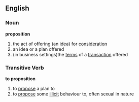 ==English==
===Noun===
'''proposition'''
#the act of offering (an idea) for [[consideration]]
#an idea or a plan offered
#(in business settings)the [[terms]] of a [[transaction]] offered

===Transitive Verb===
'''to proposition'''
#to [[propose]] a plan to
#to [[propose]] some [[illicit]] behaviour to, often sexual in nature